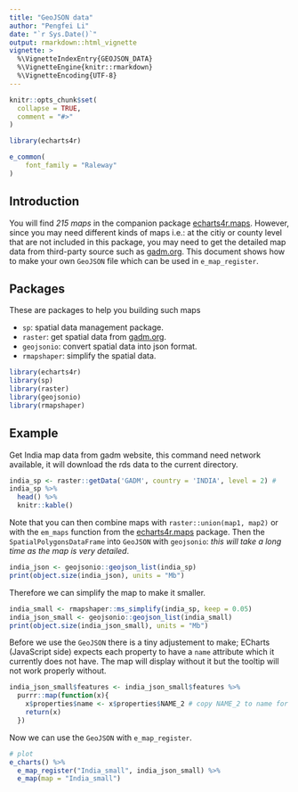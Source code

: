```yaml
---
title: "GeoJSON data"
author: "Pengfei Li"
date: "`r Sys.Date()`"
output: rmarkdown::html_vignette
vignette: >
  %\VignetteIndexEntry{GEOJSON_DATA}
  %\VignetteEngine{knitr::rmarkdown}
  %\VignetteEncoding{UTF-8}
---
```


```r
knitr::opts_chunk$set(
  collapse = TRUE,
  comment = "#>"
)

library(echarts4r)

e_common(
    font_family = "Raleway"
)
```

## Introduction

You will find _215 maps_ in the companion package [echarts4r.maps](https://echarts4r-maps.john-coene.com/). However, since you may need different kinds of maps i.e.: at the citiy or county level that are not included in this package, you may need to get the detailed map data from third-party source such as [gadm.org](https://gadm.org/). This document shows how to make your own `GeoJSON` file which can be used in `e_map_register`.

## Packages

These are packages to help you building such maps

- `sp`: spatial data management package.
- `raster`:  get spatial data from [gadm.org](https://gadm.org/).
- `geojsonio`:  convert spatial data into json format.
- `rmapshaper`: simplify the spatial data.

```r
library(echarts4r)
library(sp)
library(raster)
library(geojsonio)
library(rmapshaper)
```

## Example

Get India map data from gadm website, this command need network available, it will download the rds data to the current directory.

```r
india_sp <- raster::getData('GADM', country = 'INDIA', level = 2) # 
india_sp %>% 
  head() %>% 
  knitr::kable()
```

Note that you can then combine maps with `raster::union(map1, map2)` or with the `em_maps` function from the [echarts4r.maps](https://echarts4r-maps.john-coene.com) package. Then the `SpatialPolygonsDataFrame` into `GeoJSON` with `geojsonio`: _this will take a long time as the map is very detailed_.

```r
india_json <- geojsonio::geojson_list(india_sp)
print(object.size(india_json), units = "Mb")
```

Therefore we can simplify the map to make it smaller.

```r
india_small <- rmapshaper::ms_simplify(india_sp, keep = 0.05) 
india_json_small <- geojsonio::geojson_list(india_small)
print(object.size(india_json_small), units = "Mb") 
```

Before we use the `GeoJSON` there is a tiny adjustement to make; ECharts (JavaScript side) expects each property to have a `name` attribute which it currently does not have. The map will display without it but the tooltip will not work properly without.

```r
india_json_small$features <- india_json_small$features %>% 
  purrr::map(function(x){ 
    x$properties$name <- x$properties$NAME_2 # copy NAME_2 to name for tooltip
    return(x)
  })
```

Now we can use the `GeoJSON` with `e_map_register`.

```r
# plot 
e_charts() %>%
  e_map_register("India_small", india_json_small) %>%
  e_map(map = "India_small")
```





